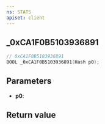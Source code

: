 ```yaml
---
ns: STATS
apiset: client
---
```

## _0xCA1F0B5103936891

```c
// 0xCA1F0B5103936891
BOOL _0xCA1F0B5103936891(Hash p0);
```


## Parameters
* **p0**:

## Return value